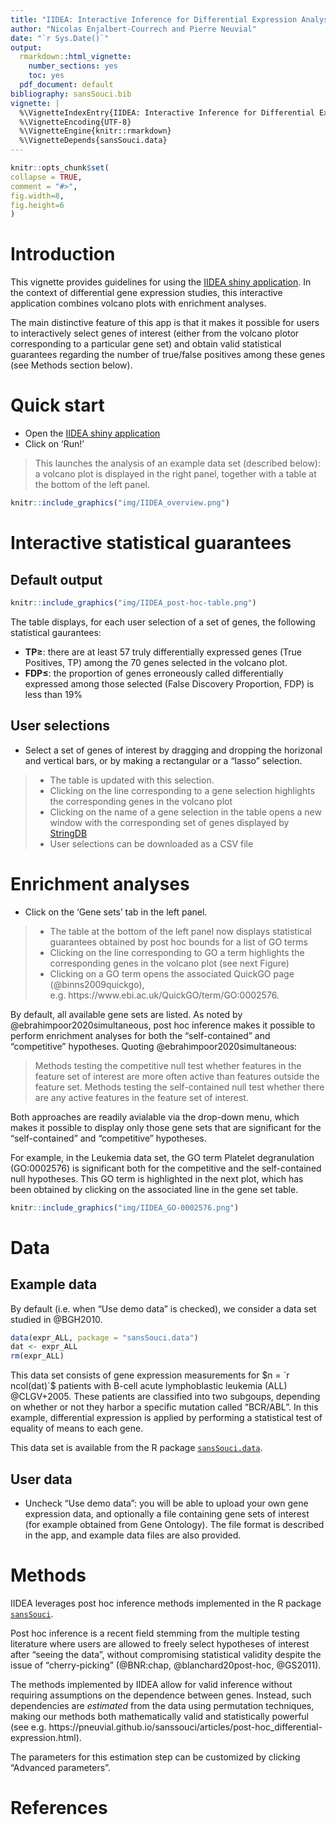 ```yaml
---
title: "IIDEA: Interactive Inference for Differential Expression Analyses"
author: "Nicolas Enjalbert-Courrech and Pierre Neuvial"
date: "`r Sys.Date()`"
output:
  rmarkdown::html_vignette:
    number_sections: yes
    toc: yes
  pdf_document: default
bibliography: sansSouci.bib
vignette: |
  %\VignetteIndexEntry{IIDEA: Interactive Inference for Differential Expression Analyses}
  %\VignetteEncoding{UTF-8}
  %\VignetteEngine{knitr::rmarkdown}
  %\VignetteDepends{sansSouci.data}
---
```

  
```r
knitr::opts_chunk$set(
collapse = TRUE,
comment = "#>",
fig.width=8,
fig.height=6
)
```

# Introduction

This vignette provides guidelines for using the [IIDEA shiny application](https://pneuvial.shinyapps.io/volcano-plot/). In the context of differential gene expression studies, this interactive application combines volcano plots with enrichment analyses. 

The main distinctive feature of this app is that it makes it possible for users to interactively select genes of interest (either from the volcano plotor corresponding to a particular gene set) and obtain valid statistical guarantees regarding the number of true/false positives among these genes (see Methods section below).

# Quick start

- Open the [IIDEA shiny application](https://pneuvial.shinyapps.io/volcano-plot/)
- Click on 'Run!'

> This launches the analysis of an example data set (described below): a volcano plot is displayed in the right panel, together with a table at the bottom of the left panel. 

```r
knitr::include_graphics("img/IIDEA_overview.png")
```


# Interactive statistical guarantees

## Default output

```r
knitr::include_graphics("img/IIDEA_post-hoc-table.png")
```


The table displays, for each user selection of a set of genes, the following statistical gaurantees:

- **TP$\geq$**: there are at least 57 truly differentially expressed genes (True Positives, TP) among the 70 genes selected in the volcano plot. 
- **FDP$\leq$**: the proportion of genes erroneously called differentially expressed among those selected (False Discovery Proportion, FDP) is less than 19%


## User selections

- Select a set of genes of interest by dragging and dropping the horizonal and vertical bars, or by making a rectangular or a "lasso" selection. 

> - The table is updated with this selection. 
> - Clicking on the line corresponding to a gene selection highlights the corresponding genes in the volcano plot
> - Clicking on the name of a gene selection in the table opens a new window with the corresponding set of genes displayed by [StringDB](https://string-db.org/)
> - User selections can be downloaded as a CSV file


# Enrichment analyses

- Click on the 'Gene sets' tab in the left panel. 

> - The table at the bottom of the left panel now displays statistical guarantees obtained by post hoc bounds for a list of GO terms
> - Clicking on the line corresponding to GO a term highlights the corresponding genes in the volcano plot (see next Figure)
> - Clicking on a GO term opens the associated QuickGO page (@binns2009quickgo), e.g. https://www.ebi.ac.uk/QuickGO/term/GO:0002576.

By default, all available gene sets are listed. As noted by @ebrahimpoor2020simultaneous, post hoc inference makes it possible to perform enrichment analyses for both the "self-contained" and "competitive" hypotheses. Quoting @ebrahimpoor2020simultaneous:

> Methods testing the competitive null test whether features in the feature set of interest are more often active than features outside the feature set. 
> Methods testing the self-contained null test whether there are any active features in the feature set of interest.

Both approaches are readily avialable via the drop-down menu, which makes it possible to display only those gene sets that are significant for the "self-contained" and "competitive" hypotheses. 

For example, in the Leukemia data set, the GO term Platelet degranulation (GO:0002576) is significant both for the competitive and the self-contained null hypotheses. This GO term is highlighted in the next plot, which has been obtained by clicking on the associated line in the gene set table.


```r
knitr::include_graphics("img/IIDEA_GO-0002576.png")
```


# Data

## Example data

By default (i.e. when "Use demo data" is checked), we consider a data set studied in @BGH2010.

```r
data(expr_ALL, package = "sansSouci.data")
dat <- expr_ALL
rm(expr_ALL)
```

This data set consists of gene expression measurements for  $n = `r ncol(dat)`$ patients with B-cell acute lymphoblastic leukemia (ALL) @CLGV+2005. These patients are classified into two subgoups, depending on whether or not they harbor a specific mutation called "BCR/ABL". In this example, differential expression is applied by performing a statistical test of equality of means to each gene. 

This data set is available from the R package [`sansSouci.data`](https://github.com/pneuvial/sanssouci.data).

## User data

- Uncheck "Use demo data": you will be able to upload your own gene expression data, and optionally a file containing gene sets of interest (for example obtained from Gene Ontology). The file format is described in the app, and example data files are also provided. 


# Methods

IIDEA leverages post hoc inference methods implemented in the R package  [`sansSouci`](https://github.com/pneuvial/sanssouci). 

Post hoc inference is a recent field stemming from the multiple testing literature where users are allowed to freely select hypotheses of interest after "seeing the data", without compromising statistical validity despite the issue of "cherry-picking" (@BNR:chap, @blanchard20post-hoc, @GS2011).

The methods implemented by IIDEA allow for valid inference without requiring assumptions on the dependence between genes. Instead, such dependencies are *estimated* from the data using permutation techniques, making our methods both mathematically valid and statistically powerful (see e.g. https://pneuvial.github.io/sanssouci/articles/post-hoc_differential-expression.html).

The parameters for this estimation step can be customized by clicking "Advanced parameters". 

# References


